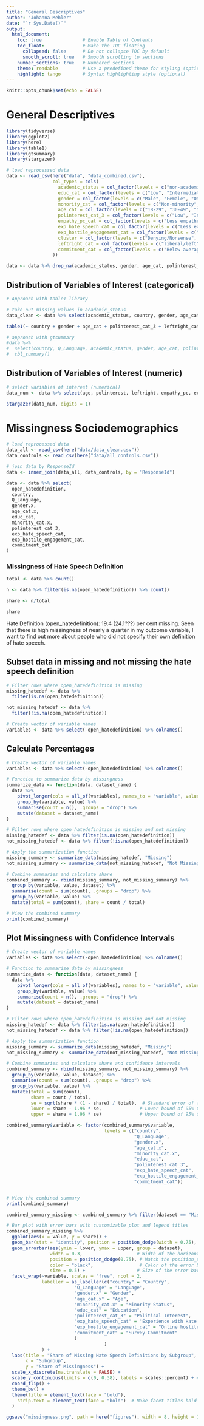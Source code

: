 ```yaml
---
title: "General Descriptives"
author: "Johanna Mehler"
date: "`r Sys.Date()`"
output: 
  html_document:
    toc: true               # Enable Table of Contents
    toc_float:              # Make the TOC floating
      collapsed: false      # Do not collapse TOC by default
      smooth_scroll: true   # Smooth scrolling to sections
    number_sections: true   # Numbered sections
    theme: readable         # Use a predefined theme for styling (optional)
    highlight: tango        # Syntax highlighting style (optional)
---
```


```r
knitr::opts_chunk$set(echo = FALSE)
```

# General Descriptives

```r
library(tidyverse)
library(ggplot2)
library(here)
library(table1)
library(gtsummary)
library(stargazer)

# load reprocessed data
data <- read_csv(here("data", "data_combined.csv"), 
                 col_types = cols(
                   academic_status = col_factor(levels = c("non-academic", "academic")),
                   educ_cat = col_factor(levels = c("Low", "Intermediate", "High")), 
                   gender = col_factor(levels = c("Male", "Female", "Other")), 
                   monority_cat = col_factor(levels = c("Non-minority", "Minority")),
                   age_cat = col_factor(levels = c("18-29", "30-49", "50-69", "70+")),
                   polinterest_cat_3 = col_factor(levels = c("Low", "Intermediate", "High")),
                   empathy_pc_cat = col_factor(levels = c("Less empathetic", "More empathetic")),
                   exp_hate_speech_cat = col_factor(levels = c("Less experience", "More experience")), 
                   exp_hostile_engagement_cat = col_factor(levels = c("Less experience", "More experience")), 
                   cluster = col_factor(levels = c("Denying/Nonsense", "Content-based", "Harms-based", "Harms-based narrow")),
                   leftright_cat = col_factor(levels = c("liberal/left", "moderate/center", "conservative/right")),
                   commitment_cat = col_factor(levels = c("Below average", "Above average"))
                 ))

data <- data %>% drop_na(academic_status, gender, age_cat, polinterest_cat_3, leftright_cat, empathy_pc_cat, exp_hate_speech_cat, exp_hostile_engagement_cat, commitment_cat)
```

## Distribution of Variables of Interest (categorical)

```r
# Approach with table1 library

# take out missing values in academic_status
data_clean <- data %>% select(academic_status, country, gender, age_cat, polinterest_cat_3, leftright_cat, empathy_pc_cat, exp_hate_speech_cat, exp_hostile_engagement_cat, commitment_cat)

table1(~ country + gender + age_cat + polinterest_cat_3 + leftright_cat + empathy_pc_cat + exp_hate_speech_cat + exp_hostile_engagement_cat + commitment_cat | academic_status, data = data_clean)
```

```r
# approach with gtsummary
#data %>% 
#  select(country, Q_Language, academic_status, gender, age_cat, polinterest_cat_3, #empathy_pc_cat, exp_hate_speech_cat, exp_hostile_engagement_cat, commitment_cat) %>% 
#  tbl_summary()
```


## Distribution of Variables of Interest (numeric)

```r
# select variables of interest (numerical)
data_num <- data %>% select(age, polinterest, leftright, empathy_pc, exp_hate_speech, exp_hostile_engagement, commitment, commitment_log2,text_length, text_length_log2, readability_score, leftright_pred_error) 

stargazer(data_num, digits = 1)
```



# Missingness Sociodemographics

```r

# load reprocessed data
data_all <- read_csv(here("data/data_clean.csv"))
data_controls <- read_csv(here("data/all_controls.csv"))

# join data by ResponseId
data <- inner_join(data_all, data_controls, by = "ResponseId")

data <- data %>% select(
  open_hatedefinition,
  country,
  Q_Language,
  gender.x,
  age_cat.x,
  educ_cat,
  minority_cat.x,
  polinterest_cat_3,
  exp_hate_speech_cat,
  exp_hostile_engagement_cat,
  commitment_cat
)

```

### Missingness of Hate Speech Definition

```r
total <- data %>% count()

n <- data %>% filter(is.na(open_hatedefinition)) %>% count()

share <- n/total

share
```


Hate Definition (open_hatedefinition): 19.4 (24.1???) per cent missing. Seen that there is high missingness of nearly a quarter in my outcome variable, I want to find out more about people who did not specify their own definition of hate speech.


## Subset data in missing and not missing the hate speech definition

```r
# Filter rows where open_hatedefinition is missing
missing_hatedef <- data %>% 
  filter(is.na(open_hatedefinition)) 

not_missing_hatedef <- data %>% 
  filter(!is.na(open_hatedefinition)) 

# Create vector of variable names
variables <- data %>% select(-open_hatedefinition) %>% colnames()
```

## Calculate Percentages

```r
# Create vector of variable names
variables <- data %>% select(-open_hatedefinition) %>% colnames()

# Function to summarize data by missingness
summarize_data <- function(data, dataset_name) {
  data %>%
    pivot_longer(cols = all_of(variables), names_to = "variable", values_to = "value") %>%
    group_by(variable, value) %>%
    summarise(count = n(), .groups = "drop") %>%
    mutate(dataset = dataset_name)
}

# Filter rows where open_hatedefinition is missing and not missing
missing_hatedef <- data %>% filter(is.na(open_hatedefinition))
not_missing_hatedef <- data %>% filter(!is.na(open_hatedefinition))

# Apply the summarization function
missing_summary <- summarize_data(missing_hatedef, "Missing")
not_missing_summary <- summarize_data(not_missing_hatedef, "Not Missing")

# Combine summaries and calculate share
combined_summary <- rbind(missing_summary, not_missing_summary) %>%
  group_by(variable, value, dataset) %>%
  summarise(count = sum(count), .groups = "drop") %>%
  group_by(variable, value) %>%
  mutate(total = sum(count), share = count / total)

# View the combined summary
print(combined_summary)

```

## Plot Missingness with Confidence Intervals

```r
# Create vector of variable names
variables <- data %>% select(-open_hatedefinition) %>% colnames()

# Function to summarize data by missingness
summarize_data <- function(data, dataset_name) {
  data %>%
    pivot_longer(cols = all_of(variables), names_to = "variable", values_to = "value") %>%
    group_by(variable, value) %>%
    summarise(count = n(), .groups = "drop") %>%
    mutate(dataset = dataset_name)
}

# Filter rows where open_hatedefinition is missing and not missing
missing_hatedef <- data %>% filter(is.na(open_hatedefinition))
not_missing_hatedef <- data %>% filter(!is.na(open_hatedefinition))

# Apply the summarization function
missing_summary <- summarize_data(missing_hatedef, "Missing")
not_missing_summary <- summarize_data(not_missing_hatedef, "Not Missing")

# Combine summaries and calculate share and confidence intervals
combined_summary <- rbind(missing_summary, not_missing_summary) %>%
  group_by(variable, value, dataset) %>%
  summarise(count = sum(count), .groups = "drop") %>%
  group_by(variable, value) %>%
  mutate(total = sum(count), 
         share = count / total,
         se = sqrt(share * (1 - share) / total),  # Standard error of the proportion
         lower = share - 1.96 * se,              # Lower bound of 95% CI
         upper = share + 1.96 * se)              # Upper bound of 95% CI

combined_summary$variable <- factor(combined_summary$variable,
                                    levels = c("country", 
                                               "Q_Language",
                                               "gender.x",
                                               "age_cat.x",
                                               "minority_cat.x",
                                               "educ_cat", 
                                               "polinterest_cat_3",
                                               "exp_hate_speech_cat", 
                                               "exp_hostile_engagement_cat",
                                               "commitment_cat"))


# View the combined summary
print(combined_summary)

```


```r
combined_summary_missing <- combined_summary %>% filter(dataset == "Missing")

# Bar plot with error bars with customizable plot and legend titles
combined_summary_missing %>%
  ggplot(aes(x = value, y = share)) +
  geom_bar(stat = "identity", position = position_dodge(width = 0.75), fill = "skyblue", color = "white") +
  geom_errorbar(aes(ymin = lower, ymax = upper, group = dataset),
                width = 0.3,                    # Width of the horizontal lines at the ends of error bars
                position = position_dodge(0.75), # Match the position_dodge width with geom_bar
                color = "black",                 # Color of the error bars
                size = 0.5) +                   # Size of the error bars, making them narrow
  facet_wrap(~variable, scales = "free", ncol = 2,
             labeller = as_labeller(c("country" = "Country",
                         "Q_Language" = "Language",
                         "gender.x" = "Gender",
                         "age_cat.x" = "Age",
                         "minority_cat.x" = "Minority Status",
                         "educ_cat" = "Education", 
                         "polinterest_cat_3" = "Political Interest",
                         "exp_hate_speech_cat" = "Experience with Hate Speech", 
                         "exp_hostile_engagement_cat" = "Online hostile engagement",
                         "commitment_cat" = "Survey Commitment"
                         )
                                    )
             ) +
  labs(title = "Share of Missing Hate Speech Definitions by Subgroup", 
       x = "Subgroup", 
       y = "Share of Missingness") +
  scale_x_discrete(na.translate = FALSE) +
  scale_y_continuous(limits = c(0, 0.38), labels = scales::percent) + # Set uniform Y-axis limits
  coord_flip() +
  theme_bw() +
  theme(title = element_text(face = "bold"),
    strip.text = element_text(face = "bold")  # Make facet titles bold
  )

ggsave("missingness.png", path = here("figures"), width = 8, height = 10, dpi = 300)
```